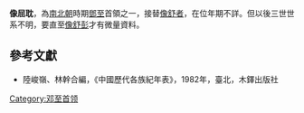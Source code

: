 '''像屈耽'''，為[[南北朝|南北朝]]時期[[鄧至|鄧至]]首領之一，接替[[像舒者|像舒者]]，在位年期不詳。但以後三世世系不明，要直至[[像舒彭|像舒彭]]才有微量資料。

==參考文獻==
*陸峻嶺、林幹合編，《中國歷代各族紀年表》，1982年，臺北，木鐸出版社

{{start box}}
{{s-before|[[像舒者|像舒者]]}}
{{s-title|鄧至首領}}
{{s-after|以後三世世系不明，<br>三世後為[[像舒彭|像舒彭]]}}
{{end box}}

[[Category:邓至首领|Category:邓至首领]]